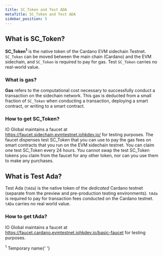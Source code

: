 ```yaml
---
title: SC_Token and Test ADA
metaTitle: SC_Token and Test ADA
sidebar_position: 5
---
```


## What is SC_Token?

**SC_Token<sup>1</sup>** is the native token of the Cardano EVM sidechain
Testnet. `SC_Token` can be moved between the main chain (Cardano) and the EVM
sidechain, and `SC_Token` is required to pay for gas. Test `SC_Token` carries no
real-world value.

### What is gas?

**Gas** refers to the computational cost necessary to successfully conduct a
transaction on the sidechain network. This gas is deducted from a small fraction
of `SC_Token` when conducting a transaction, deploying a smart contract, or
writing to a smart contract.

### How to get SC_Token?

IO Global maintains a faucet at https://faucet.sidechain.evmtestnet.iohkdev.io/
for testing purposes. The faucet dispenses test SC_Token that you can use to pay
the gas fees on smart contracts that you run on the EVM sidechain testnet. You
can claim one test SC_Token every 24 hours. You cannot swap the test SC_Token
tokens you claim from the faucet for any other token, nor can you use them to
make any purchases.

## What is Test Ada?

Test Ada (`tAda`) is the native token of the _dedicated_ Cardano testnet
(separate from the preview and pre-production testing environments). `tAda` is
required to pay for transaction fees conducted on the Cardano testnet. `tADa`
carries no real world value.

### How to get tAda?

IO Global maintains a faucet at
https://faucet.cardano.evmtestnet.iohkdev.io/basic-faucet for testing purposes.

<sup>1</sup> Temporary name{' '}
